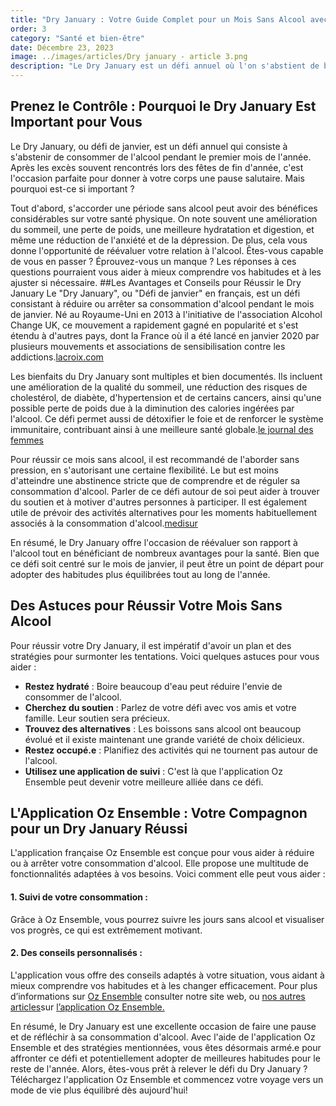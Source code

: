 ```yaml
---
title: "Dry January : Votre Guide Complet pour un Mois Sans Alcool avec l'Aide de Notre App"
order: 3
category: "Santé et bien-être"
date: Décembre 23, 2023
image: ../images/articles/Dry january - article 3.png
description: "Le Dry January est un défi annuel où l'on s'abstient de boire de l'alcool pendant le mois de janvier. C'est important car cela offre des bénéfices pour la santé physique, aide à réévaluer sa relation à l'alcool et permet de prendre de meilleures habitudes. Pour réussir ce défi, il faut rester hydraté, chercher du soutien, trouver des alternatives, rester occupé et utiliser une application de suivi comme Oz Ensemble. Cette application permet de suivre votre consommation, et d'obtenir des conseils personnalisés. Le Dry January est une occasion de faire une pause et de repenser à sa consommation d'alcool pour adopter un mode de vie plus équilibré."
---
```


## Prenez le Contrôle : Pourquoi le Dry January Est Important pour Vous

Le Dry January, ou défi de janvier, est un défi annuel qui consiste à s'abstenir de consommer de l'alcool pendant le premier mois de l'année. Après les excès souvent rencontrés lors des fêtes de fin d'année, c'est l'occasion parfaite pour donner à votre corps une pause salutaire. Mais pourquoi est-ce si important ?

Tout d'abord, s'accorder une période sans alcool peut avoir des bénéfices considérables sur votre santé physique. On note souvent une amélioration du sommeil, une perte de poids, une meilleure hydratation et digestion, et même une réduction de l'anxiété et de la dépression. De plus, cela vous donne l'opportunité de réévaluer votre relation à l'alcool. Êtes-vous capable de vous en passer ? Éprouvez-vous un manque ? Les réponses à ces questions pourraient vous aider à mieux comprendre vos habitudes et à les ajuster si nécessaire.
##Les Avantages et Conseils pour Réussir le Dry January
Le "Dry January", ou "Défi de janvier" en français, est un défi consistant à réduire ou arrêter sa consommation d'alcool pendant le mois de janvier. Né au Royaume-Uni en 2013 à l'initiative de l'association Alcohol Change UK, ce mouvement a rapidement gagné en popularité et s'est étendu à d'autres pays, dont la France où il a été lancé en janvier 2020 par plusieurs mouvements et associations de sensibilisation contre les addictions​​.[lacroix.com](https://www.la-croix.com/Sciences-et-ethique/Dry-January-loccasion-faire-point-consommation-dalcool-2023-01-05-1201249403)

Les bienfaits du Dry January sont multiples et bien documentés. Ils incluent une amélioration de la qualité du sommeil, une réduction des risques de cholestérol, de diabète, d'hypertension et de certains cancers, ainsi qu'une possible perte de poids due à la diminution des calories ingérées par l'alcool. Ce défi permet aussi de détoxifier le foie et de renforcer le système immunitaire, contribuant ainsi à une meilleure santé globale​​.[le journal des femmes](https://sante.journaldesfemmes.fr/fiches-sante-du-quotidien/2427192-dry-january-2024-mois-sans-alcool-bienfaits-france-effet/)

Pour réussir ce mois sans alcool, il est recommandé de l'aborder sans pression, en s'autorisant une certaine flexibilité. Le but est moins d'atteindre une abstinence stricte que de comprendre et de réguler sa consommation d'alcool. Parler de ce défi autour de soi peut aider à trouver du soutien et à motiver d'autres personnes à participer. Il est également utile de prévoir des activités alternatives pour les moments habituellement associés à la consommation d'alcool​​.[medisur](https://www.medisur.fr/dry-january-5-conseils-pour-reussir-le-mois-sans-alcool/)

En résumé, le Dry January offre l'occasion de réévaluer son rapport à l'alcool tout en bénéficiant de nombreux avantages pour la santé. Bien que ce défi soit centré sur le mois de janvier, il peut être un point de départ pour adopter des habitudes plus équilibrées tout au long de l'année.

## Des Astuces pour Réussir Votre Mois Sans Alcool

Pour réussir votre Dry January, il est impératif d'avoir un plan et des stratégies pour surmonter les tentations. Voici quelques astuces pour vous aider :

- **Restez hydraté** : Boire beaucoup d'eau peut réduire l'envie de consommer de l'alcool.
- **Cherchez du soutien** : Parlez de votre défi avec vos amis et votre famille. Leur soutien sera précieux.
- **Trouvez des alternatives** : Les boissons sans alcool ont beaucoup évolué et il existe maintenant une grande variété de choix délicieux.
- **Restez occupé.e** : Planifiez des activités qui ne tournent pas autour de l'alcool.
- **Utilisez une application de suivi** : C'est là que l'application Oz Ensemble peut devenir votre meilleure alliée dans ce défi.

## L'Application Oz Ensemble : Votre Compagnon pour un Dry January Réussi

<DownloadButtons />

L'application française Oz Ensemble est conçue pour vous aider à réduire ou à arrêter votre consommation d'alcool. Elle propose une multitude de fonctionnalités adaptées à vos besoins. Voici comment elle peut vous aider :

#### 1. Suivi de votre consommation :

Grâce à Oz Ensemble, vous pourrez suivre les jours sans alcool et visualiser vos progrès, ce qui est extrêmement motivant.

#### 2. Des conseils personnalisés :

L'application vous offre des conseils adaptés à votre situation, vous aidant à mieux comprendre vos habitudes et à les changer efficacement.
Pour plus d’informations sur [Oz Ensemble](ozensemble.fabrique.social.gouv.fr) consulter notre site web, ou [nos autres articles](comment-lapplication-peut-vous-aider-à-tirer-le-meilleur-de-dry-january)sur [l’application Oz Ensemble.](https://ozensemble.fabrique.social.gouv.fr/sante-et-bien-etre/limpact-positif-de-dry-january-sur-votre-santé-découvrez-le-avec-notre-application)

En résumé, le Dry January est une excellente occasion de faire une pause et de réfléchir à sa consommation d'alcool. Avec l'aide de l'application Oz Ensemble et des stratégies mentionnées, vous êtes désormais armé.e pour affronter ce défi et potentiellement adopter de meilleures habitudes pour le reste de l'année. Alors, êtes-vous prêt à relever le défi du Dry January ? Téléchargez l'application Oz Ensemble et commencez votre voyage vers un mode de vie plus équilibré dès aujourd'hui!
